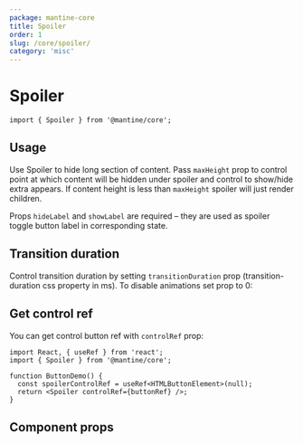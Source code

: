 ```yaml
---
package: mantine-core
title: Spoiler
order: 1
slug: /core/spoiler/
category: 'misc'
---
```



# Spoiler

<PageHeader
  source="mantine-core/src/Spoiler/Spoiler.tsx"
  docs="core/Spoiler.mdx"
  package="@mantine/core"
/>

```tsx
import { Spoiler } from '@mantine/core';
```

## Usage

Use Spoiler to hide long section of content.
Pass `maxHeight` prop to control point at which content will be hidden under spoiler and control to show/hide extra appears.
If content height is less than `maxHeight` spoiler will just render children.

Props `hideLabel` and `showLabel` are required – they are used as spoiler toggle button label in corresponding state.

<SpoilerBaseDemo />

## Transition duration

Control transition duration by setting `transitionDuration` prop (transition-duration css property in ms).
To disable animations set prop to 0:

<SpoilerNoAnimationDemo />

## Get control ref

You can get control button ref with `controlRef` prop:

```tsx
import React, { useRef } from 'react';
import { Spoiler } from '@mantine/core';

function ButtonDemo() {
  const spoilerControlRef = useRef<HTMLButtonElement>(null);
  return <Spoiler controlRef={buttonRef} />;
}
```

## Component props

<PropsTable component="Spoiler" />
